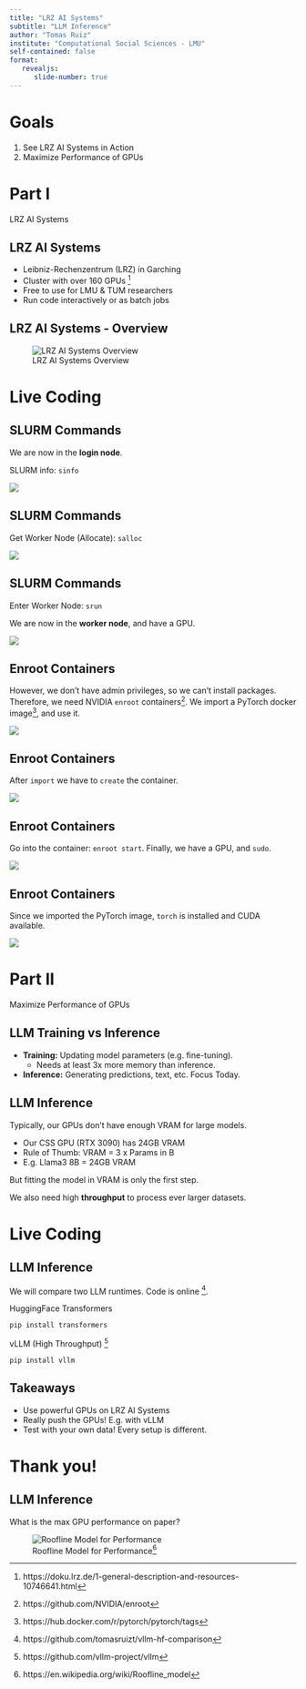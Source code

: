 ```yaml
---
title: "LRZ AI Systems"
subtitle: "LLM Inference"
author: "Tomas Ruiz"
institute: "Computational Social Sciences - LMU"
self-contained: false
format: 
   revealjs:
      slide-number: true
---
```


# Goals

1. See LRZ AI Systems in Action
2. Maximize Performance of GPUs

# Part I
::: {.subtitle}
LRZ AI Systems
:::

## LRZ AI Systems
- Leibniz-Rechenzentrum (LRZ) in Garching
- Cluster with over 160 GPUs ^[https://doku.lrz.de/1-general-description-and-resources-10746641.html]
- Free to use for LMU & TUM researchers
- Run code interactively or as batch jobs

## LRZ AI Systems - Overview

<!-- https://drive.google.com/file/d/15mDl0dYuTx-j2GOqr1Oof9F6H0CvzWmG/view?usp=drive_link -->
![LRZ AI Systems Overview](imgs/lrz-ai-systems.drawio.png)

# Live Coding

## SLURM Commands

We are now in the **login node**.

SLURM info: `sinfo`

![](imgs/command-sinfo.png)

## SLURM Commands

Get Worker Node (Allocate): `salloc`

![](imgs/command-salloc.png)

## SLURM Commands

Enter Worker Node: `srun`

We are now in the **worker node**, and have a GPU.

![](imgs/command-srun.png)

## Enroot Containers

However, we don't have admin privileges, so we can't install packages. Therefore, we need NVIDIA `enroot` containers[^2].
We import a PyTorch docker image^[https://hub.docker.com/r/pytorch/pytorch/tags], and use it.

![](imgs/command-enroot-import.png)

[^2]: https://github.com/NVIDIA/enroot

## Enroot Containers

After `import` we have to `create` the container.

![](imgs/command-enroot-create.png)

## Enroot Containers

Go into the container: `enroot start`. Finally, we have a GPU, and `sudo`. 

![](imgs/command-enroot-start.png)

## Enroot Containers

Since we imported the PyTorch image, `torch` is installed and CUDA available.

![](imgs/python-torch-cuda-available.png)

# Part II
::: {.subtitle}
Maximize Performance of GPUs
:::

## LLM Training vs Inference
- **Training:** Updating model parameters (e.g. fine-tuning).
   - Needs at least 3x more memory than inference.
- **Inference:** Generating predictions, text, etc. Focus Today.

## LLM Inference

Typically, our GPUs don't have enough VRAM for large models.

- Our CSS GPU (RTX 3090) has 24GB VRAM
- Rule of Thumb: VRAM = 3 x Params in B
- E.g. Llama3 8B = 24GB VRAM

But fitting the model in VRAM is only the first step.

We also need high **throughput** to process ever larger datasets.

# Live Coding

## LLM Inference

We will compare two LLM runtimes. Code is online ^[https://github.com/tomasruizt/vllm-hf-comparison].

HuggingFace Transformers
```shell
pip install transformers
```
vLLM (High Throughput) ^[https://github.com/vllm-project/vllm]

```shell
pip install vllm
```

## Takeaways
- Use powerful GPUs on LRZ AI Systems
- Really push the GPUs! E.g. with vLLM
- Test with your own data! Every setup is different.

# Thank you!

## LLM Inference

What is the max GPU performance on paper?

![Roofline Model for Performance[^5]](imgs/roofline-model.png)

[^5]: https://en.wikipedia.org/wiki/Roofline_model